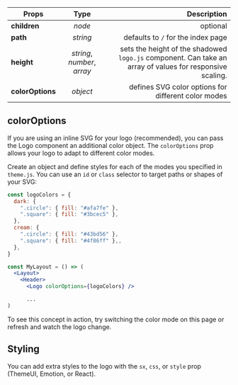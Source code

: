 
<Title type="logo" title="Logo">
  <Styled.p>
    The Logo component is a simple Gatsby Link wrapper for your site title or
    logo image. It accepts a path as well as a child component.
  </Styled.p>
  <Styled.p>
    You can optionally shadow a third file in your{" "}
    <span>gatsby-theme-elements</span> directory called <span>logo.js</span>. If
    you don't pass Logo a child component, Elements will look for{" "}
    <span>logo.js</span> and render its contents.
  </Styled.p>
</Title>

| Props            |            Type             |                                                                                              Description |
| ---------------- | :-------------------------: | -------------------------------------------------------------------------------------------------------: |
| **children**     |           _node_            |                                                                                                 optional |
| **path**         |          _string_           |                                                                       defaults to `/` for the index page |
| **height**       | _string_, _number_, _array_ | sets the height of the shadowed `logo.js` component. Can take an array of values for responsive scaling. |
| **colorOptions** |          _object_           |                                                      defines SVG color options for different color modes |

## colorOptions

If you are using an inline SVG for your logo (recommended), you can pass the Logo component an additional color object. The `colorOptions` prop allows your logo to adapt to different color modes.

Create an object and define styles for each of the modes you specified in `theme.js`. You can use an `id` or `class` selector to target paths or shapes of your SVG:

```jsx
const logoColors = {
  dark: {
    ".circle": { fill: "#afa7fe" },
    ".square": { fill: "#3bcec5" },
  },
  cream: {
    ".circle": { fill: "#43bd56" },
    ".square": { fill: "#4f86ff" },,
  },
}

const MyLayout = () => (
  <Layout>
    <Header>
      <Logo colorOptions={logoColors} />

      ...
)

```

To see this concept in action, try switching the color mode on this page or refresh and watch the logo change.

## Styling

You can add extra styles to the logo with the `sx`, `css`, or `style` prop (ThemeUI, Emotion, or React).

<PageLink path="/components/nav-menu" label="NavMenu" />
